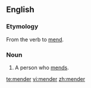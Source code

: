 ==English==

===Etymology===
From the verb to [[mend]].

===Noun===
{{en-noun}}

# A person who [[mend]]s.

[[te:mender]]
[[vi:mender]]
[[zh:mender]]